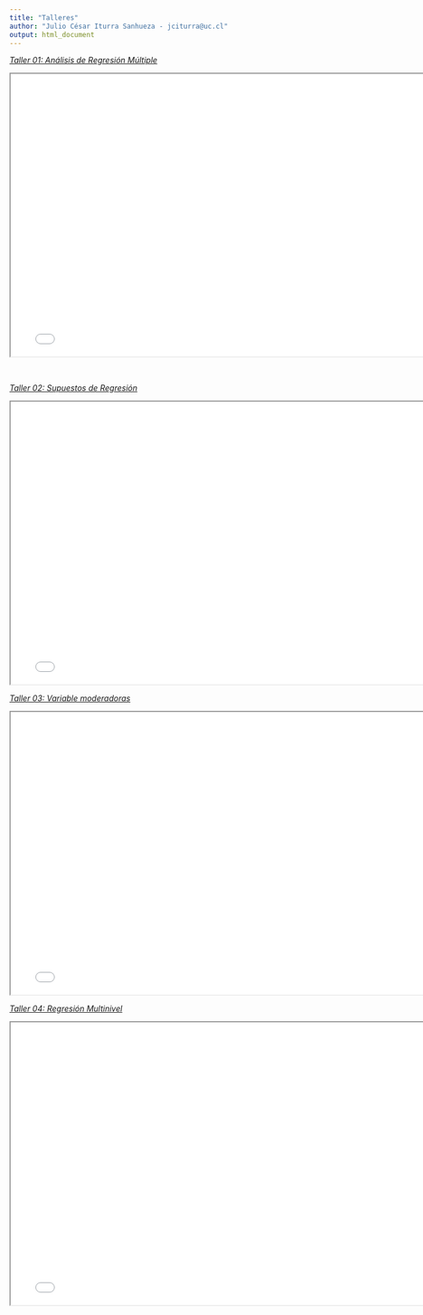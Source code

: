 ```yaml
---
title: "Talleres"
author: "Julio César Iturra Sanhueza - jciturra@uc.cl"
output: html_document
---
```



[*Taller 01: Análisis de Regresión Múltiple*](slides/taller01/taller01-slides.html)



<iframe src=slides/taller01/taller01-slides.html height="500" width="775">
</iframe>

<br/>


[*Taller 02: Supuestos de Regresión*](slides/taller02/taller02-slides.html)



<iframe src=slides/taller02/taller02-slides.html height="500" width="775">
</iframe>


[*Taller 03: Variable moderadoras*](slides/taller03/taller03-slides.html)



<iframe src=slides/taller03/taller03-slides.html height="500" width="775">
</iframe>



[*Taller 04: Regresión Multinivel*](slides/taller04/taller04-slides.html)


<iframe src=slides/taller04/taller04-slides.html height="500" width="775">
</iframe>
